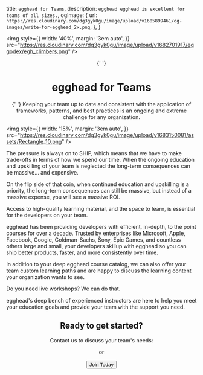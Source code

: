   title: `egghead for Teams`,
  description: `egghead egghead is excellent for teams of all sizes.`,
  ogImage: {
    url: `https://res.cloudinary.com/dg3gyk0gu/image/upload/v1605899461/og-images/write-for-egghead_2x.png`,
  },
}



<ProseSection>

<img
  style={{
    width: '40%',
    margin: '3em auto',
  }}
  src="https://res.cloudinary.com/dg3gyk0gu/image/upload/v1682701917/eggodex/egh_climbers.png"
/>

<center>
  {' '}
  <h1> egghead for Teams </h1>
  <p style={{color: 'rgb(251 191 36)'}}>
    {' '}
    Keeping your team up to date and consistent with the application of frameworks,
    patterns, and best practices is an ongoing and extreme challenge for any organization.
  </p>
</center>

<img
  style={{
    width: '15%',
    margin: '3em auto',
  }}
  src="https://res.cloudinary.com/dg3gyk0gu/image/upload/v1683150081/assets/Rectangle_10.png"
/>

The pressure is always on to SHIP, which means that we have to make trade-offs in terms of how we spend our time. When the ongoing education and upskilling of your team is neglected the long-term consequences can be massive... and expensive.

On the flip side of that coin, when continued education and upskilling is a priority, the long-term consequences can still be massive, but instead of a massive expense, you will see a massive ROI.

Access to high-quality learning material, and the space to learn, is essential for the developers on your team.

<GridBenefitsList />

egghead has been providing developers with efficient, in-depth, to the point courses for over a decade. Trusted by enterprises like Microsoft, Apple, Facebook, Google, Goldman-Sachs, Sony, Epic Games, and countless others large and small, your developers skillup with egghead so you can ship better products, faster, and more consistently over time.

<CompanyList />

In addition to your deep egghead course catalog, we can also offer your team custom learning paths and are happy to discuss the learning content your organization wants to see.

Do you need live workshops? We can do that.

egghead's deep bench of experienced instructors are here to help you meet your education goals and provide your team with the support you need.

<InstructorsList />

<center>
  <h2> Ready to get started? </h2>
  <p>Contact us to discuss your team's needs:</p>

<div className="">
  <Widget
    id="JWBc8Ohx"
    style={{width: '100%', height: '500px'}}
    className="my-form"
  />
</div>

or

<div class="text-center">
  <Button href="/pricing">Join Today</Button>
</div>

</center>

</ProseSection>

